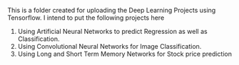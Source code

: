 This is a folder created for uploading the Deep Learning Projects using Tensorflow. I intend to put the following projects here

1. Using Artificial Neural Networks to predict Regression as well as Classification.
2. Using Convolutional Neural Networks for Image Classification.
3. Using Long and Short Term Memory Networks for Stock price prediction 
